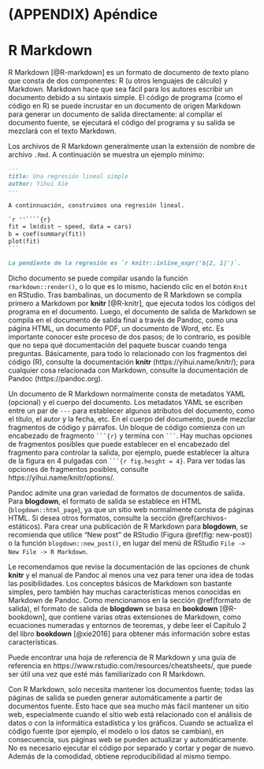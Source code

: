 \cleardoublepage 

# (APPENDIX) Apéndice {-}

# R Markdown

R Markdown \index{R Markdown} [@R-markdown] es un formato de documento de texto plano que consta de dos componentes: R (u otros lenguajes de cálculo) y Markdown. Markdown hace que sea fácil para los autores escribir un documento debido a su sintaxis simple. El código de programa (como el código en R) se puede incrustar en un documento de origen Markdown para generar un documento de salida directamente: al compilar el documento fuente, se ejecutará el código del programa y su salida se mezclará con el texto Markdown.

Los archivos de R Markdown generalmente usan la extensión de nombre de archivo `.Rmd`. A continuación se muestra un ejemplo mínimo:

````markdown
---
title: Una regresión lineal simple
author: Yihui Xie
---

A continnuación, construimos una regresión lineal.

`r ''````{r}
fit = lm(dist ~ speed, data = cars)
b = coef(summary(fit))
plot(fit)
```

La pendiente de la regresión es `r knitr::inline_expr('b[2, 1]')`.
````

Dicho documento se puede compilar usando la función `rmarkdown::render()`, o lo que es lo mismo, haciendo clic en el botón `Knit` en RStudio. Tras bambalinas, un documento de R Markdown se compila primero a Markdown\index{Markdown} por **knitr** [@R-knitr], que ejecuta todos los códigos del programa en el documento. Luego, el documento de salida de Markdown se compila en el documento de salida final a través de Pandoc, como una página HTML, un documento PDF, un documento de Word, etc. Es importante conocer este proceso de dos pasos; de lo contrario, es posible que no sepa qué documentación del paquete buscar cuando tenga preguntas. Básicamente, para todo lo relacionado con los fragmentos del código (R), consulte la documentación **knitr** (https://yihui.name/knitr/); para cualquier cosa relacionada con Markdown, consulte la documentación de Pandoc (https://pandoc.org).

Un documento de R Markdown normalmente consta de metadatos YAML\index{YAML} (opcional) y el cuerpo del documento. Los metadatos YAML se escriben entre un par de `---` para establecer algunos atributos del documento, como el título, el autor y la fecha, etc. En el cuerpo del documento, puede mezclar fragmentos de código y párrafos. Un bloque de código comienza con un encabezado de fragmento ```` ```{r} ```` y termina con ```` ``` ````. Hay muchas opciones de fragmentos posibles que puede establecer en el encabezado del fragmento para controlar la salida, por ejemplo, puede establecer la altura de la figura en 4 pulgadas con ```` ```{r fig.height = 4}````. Para ver todas las opciones de fragmentos posibles, consulte https://yihui.name/knitr/options/.

Pandoc admite una gran variedad de formatos de documentos de salida. Para **blogdown**, el formato de salida se establece en HTML (`blogdown::html_page`), ya que un sitio web normalmente consta de páginas HTML. Si desea otros formatos, consulte la sección \@ref(archivos-estáticos). Para crear una publicación de R Markdown para **blogdown**, se recomienda que utilice "New post" de RStudio (Figura \@ref(fig: new-post)) o la función `blogdown::new_post()`, en lugar del menú de RStudio `File -> New File -> R Markdown`.

Le recomendamos que revise la documentación de las opciones de chunk **knitr**  y el manual de Pandoc al menos una vez para tener una idea de todas las posibilidades. Los conceptos básicos de Markdown son bastante simples, pero también hay muchas características menos conocidas en Markdown de Pandoc. Como mencionamos en la sección \@ref(formato de salida), el formato de salida de **blogdown** se basa en **bookdown** [@R-bookdown], que contiene varias otras extensiones de Markdown, como ecuaciones numeradas y entornos de teoremas, y debe leer el Capítulo 2 del libro **bookdown** [@xie2016] para obtener más información sobre estas características.

Puede encontrar una hoja de referencia de R Markdown y una guía de referencia en https://www.rstudio.com/resources/cheatsheets/, que puede ser útil una vez que esté más familiarizado con R Markdown.

Con R Markdown, solo necesita mantener los documentos fuente; todas las páginas de salida se pueden generar automáticamente a partir de documentos fuente. Esto hace que sea mucho más fácil mantener un sitio web, especialmente cuando el sitio web está relacionado con el análisis de datos o con la informática estadística y los gráficos. Cuando se actualiza el código fuente (por ejemplo, el modelo o los datos se cambian), en consecuencia, sus páginas web se pueden actualizar y automáticamente. No es necesario ejecutar el código por separado y cortar y pegar de nuevo. Además de la comodidad, obtiene reproducibilidad al mismo tiempo.